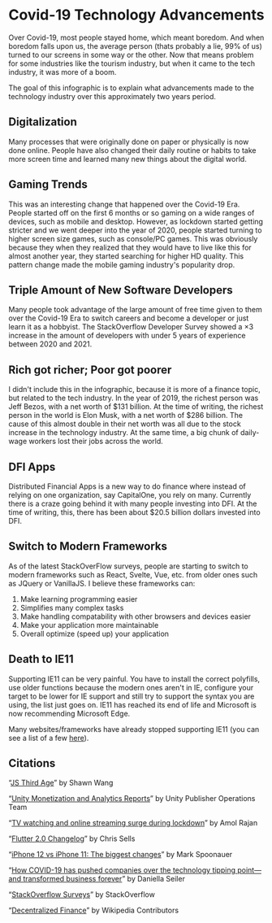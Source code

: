 # Covid-19 Technology Advancements

Over Covid-19, most people stayed home, which meant boredom. And when boredom falls upon us, the average person
(thats probably a lie, 99% of us) turned to our screens in some way or the other. Now that means problem for
some industries like the tourism industry, but when it came to the tech industry, it was more of a boom.

The goal of this infographic is to explain what advancements made to the technology industry over this approximately
two years period.

## Digitalization

Many processes that were originally done on paper or physically is now done online. People have also changed their
daily routine or habits to take more screen time and learned many new things about the digital world.

## Gaming Trends

This was an interesting change that happened over the Covid-19 Era. People started off on the first 6 months or so
gaming on a wide ranges of devices, such as mobile and desktop. However, as lockdown started getting stricter and
we went deeper into the year of 2020, people started turning to higher screen size games, such as console/PC games.
This was obviously because they when they realized that they would have to live like this for almost another year,
they started searching for higher HD quality. This pattern change made the mobile gaming industry's popularity
drop.

## Triple Amount of New Software Developers

Many people took advantage of the large amount of free time given to them over the Covid-19 Era to switch careers
and become a developer or just learn it as a hobbyist. The StackOverflow Developer Survey showed a ×3 increase
in the amount of developers with under 5 years of experience between 2020 and 2021.

## Rich got richer; Poor got poorer

I didn't include this in the infographic, because it is more of a finance topic, but related to the tech industry.
In the year of 2019, the richest person was Jeff Bezos, with a net worth of $131 billion. At the time of writing,
the richest person in the world is Elon Musk, with a net worth of $286 billion. The cause of this almost
double in their net worth was all due to the stock increase in the technology industry. At the same time, a big chunk
of daily-wage workers lost their jobs across the world.

## DFI Apps

Distributed Financial Apps is a new way to do finance where instead of relying on one organization, say CapitalOne,
you rely on many. Currently there is a craze going behind it with many people investing into DFI. At the time of writing,
this, there has been about \$20.5 billion dollars invested into DFI.

## Switch to Modern Frameworks

As of the latest StackOverFlow surveys, people are starting to switch to modern
frameworks such as React, Svelte, Vue, etc. from older ones such as JQuery or VanillaJS. I believe
these frameworks can:

1. Make learning programming easier
2. Simplifies many complex tasks
3. Make handling compatability with other browsers and devices easier
4. Make your application more maintainable
5. Overall optimize (speed up) your application

## Death to IE11

Supporting IE11 can be very painful. You have to install the correct polyfills,
use older functions because the modern ones aren't in IE, configure your target
to be lower for IE support and still try to support the syntax you are using,
the list just goes on. IE11 has reached its end of life and Microsoft is now
recommending Microsoft Edge.

Many websites/frameworks have already stopped supporting IE11 (you can see a list of a few [here](https://death-to-ie11.com/)).

## Citations

“[JS Third Age](https://www.swyx.io/js-third-age/)” by Shawn Wang

“[Unity Monetization and Analytics Reports](https://images.response.unity3d.com/Web/Unity/%7B1d8bb073-24ca-45ae-9b26-4ec9ac2e3fb4%7D_Unity-Monetization-Covid-19-Insights-v3.7.pdf?elqTrackId=0cf1b3ba3dd04d708e2731e75ddaa324&elqaid=2721&elqat=2&_ga=2.27410426.713542355.1636573655-665347125.1636573655)” by Unity Publisher Operations Team

“[TV watching and online streaming surge during lockdown](https://www.bbc.com/news/entertainment-arts-53637305)” by Amol Rajan

“[Flutter 2.0 Changelog](https://medium.com/flutter/whats-new-in-flutter-2-0-fe8e95ecc65)” by Chris Sells

“[iPhone 12 vs iPhone 11: The biggest changes](https://www.tomsguide.com/news/iphone-12-vs-iphone-11-how-will-they-be-different)” by Mark Spoonauer

“[How COVID-19 has pushed companies over the technology tipping point—and transformed business forever](https://www.mckinsey.com/business-functions/strategy-and-corporate-finance/our-insights/how-covid-19-has-pushed-companies-over-the-technology-tipping-point-and-transformed-business-forever)” by Daniella Seiler

“[StackOverflow Surveys](https://insights.stackoverflow.com/survey)” by StackOverflow

“[Decentralized Finance](https://en.wikipedia.org/wiki/Decentralized_finance)” by Wikipedia Contributors
